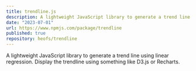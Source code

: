 ```yaml
---
title: trendline.js
description: A lightweight JavaScript library to generate a trend line using linear regression. Display the trendline using something like D3.js or Recharts.
date: "2023-07-01"
url: https://www.npmjs.com/package/trendline
published: true
repository: heofs/trendline
---
```


A lightweight JavaScript library to generate a trend line using linear regression. Display the trendline using something like D3.js or Recharts.
